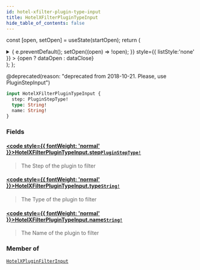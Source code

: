```yaml
---
id: hotel-xfilter-plugin-type-input
title: HotelXFilterPluginTypeInput
hide_table_of_contents: false
---
```






const [open, setOpen] = useState(startOpen);
return (
<details {...(open ? { open: true } : {})} className="details" style={{ border:'none', boxShadow:'none', background:'var(--ifm-background-color)' }}>
<summary
onClick={(e) => {
e.preventDefault();
setOpen((open) => !open);
}}
style={{ listStyle:'none' }} >
{open ? dataOpen : dataClose}
</summary>
{open && children}
</details>
);
};

@deprecated(reason: "deprecated from 2018-10-21. Please, use PluginStepInput")

```graphql
input HotelXFilterPluginTypeInput {
  step: PluginStepType!
  type: String!
  name: String!
}
```

### Fields

#### [<code style={{ fontWeight: 'normal' }}>HotelXFilterPluginTypeInput.<b>step</b></code>](#)<Bullet />[`PluginStepType!`](/api/enums/plugin-step-type) <Badge class="badge badge--secondary" text="non-null"/> <Badge class="badge badge--secondary" text="enum"/>

> The Step of the plugin to filter

#### [<code style={{ fontWeight: 'normal' }}>HotelXFilterPluginTypeInput.<b>type</b></code>](#)<Bullet />[`String!`](/api/scalars/string) <Badge class="badge badge--secondary" text="non-null"/> <Badge class="badge badge--secondary" text="scalar"/>

> The Type of the plugin to filter

#### [<code style={{ fontWeight: 'normal' }}>HotelXFilterPluginTypeInput.<b>name</b></code>](#)<Bullet />[`String!`](/api/scalars/string) <Badge class="badge badge--secondary" text="non-null"/> <Badge class="badge badge--secondary" text="scalar"/>

> The Name of the plugin to filter

### Member of

[`HotelXPluginFilterInput`](/api/inputs/hotel-xplugin-filter-input) <Badge class="badge badge--secondary" text="input"/>
